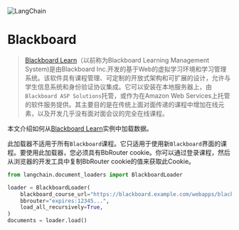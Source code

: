

<Head>
  <script>
    {
      `(function() {
         var _hmt = _hmt || [];
(function() {
  var hm = document.createElement("script");
  hm.src = "https://hm.baidu.com/hm.js?e60fb290e204e04c5cb6f79b0ac1e697";
  var s = document.getElementsByTagName("script")[0]; 
  s.parentNode.insertBefore(hm, s);
})();
       })();`
    }
  </script>
</Head>

![LangChain](https://pica.zhimg.com/50/v2-56e8bbb52aa271012541c1fe1ceb11a2_r.gif)



Blackboard
==============


> [Blackboard Learn](https://en.wikipedia.org/wiki/Blackboard_Learn)（以前称为Blackboard Learning Management System)是由Blackboard Inc.开发的基于Web的虚拟学习环境和学习管理系统。该软件具有课程管理、可定制的开放式架构和可扩展的设计，允许与学生信息系统和身份验证协议集成。它可以安装在本地服务器上，由`Blackboard ASP Solutions`托管，或作为在Amazon Web Services上托管的软件服务提供。其主要目的是在传统上面对面传递的课程中增加在线元素，以及开发几乎没有面对面会议的完全在线课程。
> 
> 
> 

本文介绍如何从[Blackboard Learn](https://www.anthology.com/products/teaching-and-learning/learning-effectiveness/blackboard-learn)实例中加载数据。

此加载器不适用于所有`Blackboard`课程。它只适用于使用新`Blackboard`界面的课程。要使用此加载器，您必须具有BbRouter cookie。你可以通过登录课程，然后从浏览器的开发工具中复制BbRouter cookie的值来获取此Cookie。
```python
from langchain.document_loaders import BlackboardLoader

loader = BlackboardLoader(
    blackboard_course_url="https://blackboard.example.com/webapps/blackboard/execute/announcement?method=search&context=course_entry&course_id=_123456_1",
    bbrouter="expires:12345...",
    load_all_recursively=True,
)
documents = loader.load()

```


